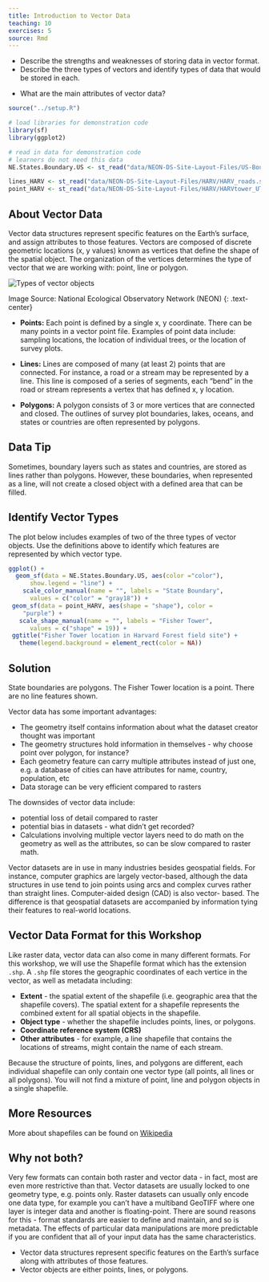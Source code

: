 ```yaml
---
title: Introduction to Vector Data
teaching: 10
exercises: 5
source: Rmd
---
```


::::::::::::::::::::::::::::::::::::::: objectives

- Describe the strengths and weaknesses of storing data in vector format.
- Describe the three types of vectors and identify types of data that would be stored in each.

::::::::::::::::::::::::::::::::::::::::::::::::::

:::::::::::::::::::::::::::::::::::::::: questions

- What are the main attributes of vector data?

::::::::::::::::::::::::::::::::::::::::::::::::::

```r
source("../setup.R")
```

```r
# load libraries for demonstration code
library(sf)
library(ggplot2)

# read in data for demonstration code
# learners do not need this data
NE.States.Boundary.US <- st_read("data/NEON-DS-Site-Layout-Files/US-Boundary-Layers/Boundary-US-State-NEast.shp")

lines_HARV <- st_read("data/NEON-DS-Site-Layout-Files/HARV/HARV_roads.shp")
point_HARV <- st_read("data/NEON-DS-Site-Layout-Files/HARV/HARVtower_UTM18N.shp")
```

## About Vector Data

Vector data structures represent specific features on the Earth's surface, and
assign attributes to those features. Vectors are composed of discrete geometric
locations (x, y values) known as vertices that define the shape of the spatial
object. The organization of the vertices determines the type of vector that we
are working with: point, line or polygon.

![](fig/dc-spatial-vector/pnt_line_poly.png){alt='Types of vector objects'}

Image Source: National Ecological Observatory Network (NEON)
{: .text-center}

- **Points:** Each point is defined by a single x, y coordinate. There can be
  many points in a vector point file. Examples of point data include: sampling
  locations, the location of individual trees, or the location of survey plots.

- **Lines:** Lines are composed of many (at least 2) points that are connected.
  For instance, a road or a stream may be represented by a line. This line is
  composed of a series of segments, each "bend" in the road or stream represents a
  vertex that has defined x, y location.

- **Polygons:** A polygon consists of 3 or more vertices that are connected and
  closed. The outlines of survey plot boundaries, lakes, oceans, and states or
  countries are often represented by polygons.

:::::::::::::::::::::::::::::::::::::::::  callout

## Data Tip

Sometimes, boundary layers such as states and countries, are stored as lines
rather than polygons. However, these boundaries, when represented as a line,
will not create a closed object with a defined area that can be filled.


::::::::::::::::::::::::::::::::::::::::::::::::::

:::::::::::::::::::::::::::::::::::::::  challenge

## Identify Vector Types

The plot below includes examples of two of the three types of vector
objects. Use the definitions above to identify which features
are represented by which vector type.

```r
ggplot() +
  geom_sf(data = NE.States.Boundary.US, aes(color ="color"), 
      show.legend = "line") +
    scale_color_manual(name = "", labels = "State Boundary", 
      values = c("color" = "gray18")) +
 geom_sf(data = point_HARV, aes(shape = "shape"), color = 
    "purple") +
   scale_shape_manual(name = "", labels = "Fisher Tower", 
      values = c("shape" = 19)) +
 ggtitle("Fisher Tower location in Harvard Forest field site") + 
   theme(legend.background = element_rect(color = NA)) 
```

:::::::::::::::  solution

## Solution

State boundaries are polygons. The Fisher Tower location is
a point. There are no line features shown.



:::::::::::::::::::::::::

::::::::::::::::::::::::::::::::::::::::::::::::::

Vector data has some important advantages:

- The geometry itself contains information about what the dataset creator thought was important
- The geometry structures hold information in themselves - why choose point over polygon, for instance?
- Each geometry feature can carry multiple attributes instead of just one, e.g. a database of cities can have attributes for name, country, population, etc
- Data storage can be very efficient compared to rasters

The downsides of vector data include:

- potential loss of detail compared to raster
- potential bias in datasets - what didn't get recorded?
- Calculations involving multiple vector layers need to do math on the
  geometry as well as the attributes, so can be slow compared to raster math.

Vector datasets are in use in many industries besides geospatial fields. For
instance, computer graphics are largely vector-based, although the data
structures in use tend to join points using arcs and complex curves rather than
straight lines. Computer-aided design (CAD) is also vector- based. The
difference is that geospatial datasets are accompanied by information tying
their features to real-world locations.

## Vector Data Format for this Workshop

Like raster data, vector data can also come in many different formats. For this
workshop, we will use the Shapefile format which has the extension `.shp`. A
`.shp` file stores the geographic coordinates of each vertice in the vector, as
well as metadata including:

- **Extent** - the spatial extent of the shapefile (i.e. geographic area that
  the shapefile covers). The spatial extent for a shapefile represents the
  combined extent for all spatial objects in the shapefile.
- **Object type** - whether the shapefile includes points, lines, or polygons.
- **Coordinate reference system (CRS)**
- **Other attributes** - for example, a line shapefile that contains the
  locations of streams, might contain the name of each stream.

Because the structure of points, lines, and polygons are different, each
individual shapefile can only contain one vector type (all points, all lines
or all polygons). You will not find a mixture of point, line and polygon
objects in a single shapefile.

:::::::::::::::::::::::::::::::::::::::::  callout

## More Resources

More about shapefiles can be found on
[Wikipedia](https://en.wikipedia.org/wiki/Shapefile)


::::::::::::::::::::::::::::::::::::::::::::::::::

:::::::::::::::::::::::::::::::::::::::::  callout

## Why not both?

Very few formats can contain both raster and vector data - in fact, most are
even more restrictive than that. Vector datasets are usually locked to one
geometry type, e.g. points only. Raster datasets can usually only encode one
data type, for example you can't have a multiband GeoTIFF where one layer is
integer data and another is floating-point. There are sound reasons for this -
format standards are easier to define and maintain, and so is metadata. The
effects of particular data manipulations are more predictable if you are
confident that all of your input data has the same characteristics.


::::::::::::::::::::::::::::::::::::::::::::::::::



:::::::::::::::::::::::::::::::::::::::: keypoints

- Vector data structures represent specific features on the Earth's surface along with attributes of those features.
- Vector objects are either points, lines, or polygons.

::::::::::::::::::::::::::::::::::::::::::::::::::



